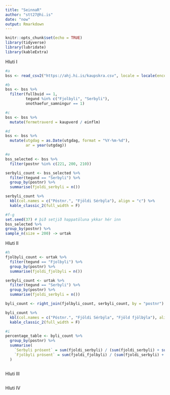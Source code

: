 ```yaml
---
title: "SeinnaR"
author: "stt27@hi.is"
date: "now"
output: Rmarkdown
---
```


```r
knitr::opts_chunk$set(echo = TRUE)
library(tidyverse)
library(lubridate)
library(kableExtra)
```

Hluti I

```r
#a
bss <- read_csv2("https://ahj.hi.is/kaupskra.csv", locale = locale(encoding = "ISO8859-1"))

#b
bss <- bss %>%
  filter(fullbuid == 1, 
         tegund %in% c("Fjolbyli", "Serbyli"),
         onothaefur_samningur == 1)

#c
bss <- bss %>%
  mutate(fermetraverd = kaupverd / einflm)

#d
bss <- bss %>%
  mutate(utgdag = as.Date(utgdag, format = "%Y-%m-%d"),
         ar = year(utgdag))

#e
bss_selected <- bss %>%
  filter(postnr %in% c(221, 200, 210))

serbyli_count <- bss_selected %>%
  filter(tegund == "Serbyli") %>%
  group_by(postnr) %>%
  summarise(fjoldi_serbyli = n())

serbyli_count %>%
  kbl(col.names = c("Póstnr.", "Fjöldi Sérbýla"), align = "c") %>%
  kable_classic_2(full_width = F)

#f-g
set.seed(37) # þið setjið happatöluna ykkar hér inn
bss_selected %>% 
group_by(postnr) %>%
sample_n(size = 200) -> urtak

```

Hluti II

```r
#h
fjolbyli_count <- urtak %>%
  filter(tegund == "Fjolbyli") %>%
  group_by(postnr) %>%
  summarise(fjoldi_fjolbyli = n())

serbyli_count <- urtak %>%
  filter(tegund == "Serbyli") %>%
  group_by(postnr) %>%
  summarise(fjoldi_serbyli = n())

byli_count <- right_join(fjolbyli_count, serbyli_count, by = "postnr")

byli_count %>%
  kbl(col.names = c("Póstnr.", "Fjöldi Sérbýla", "Fjöld fjölbýla"), align = "c") %>%
  kable_classic_2(full_width = F)

#i
percentage_table <- byli_count %>%
  group_by(postnr) %>%
  summarise(
    `Serbyli prósent` = sum(fjoldi_serbyli) / (sum(fjoldi_serbyli) + sum(fjoldi_fjolbyli)) * 100,
    `Fjolbyli prósent` = sum(fjoldi_fjolbyli) / (sum(fjoldi_serbyli) + sum(fjoldi_fjolbyli)) * 100
  )



```

Hluti III

```r

```

Hluti IV

```r

```
